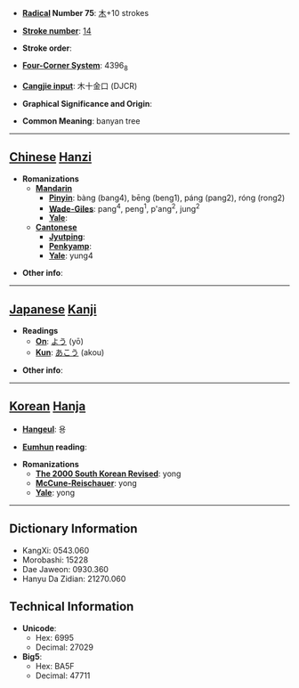 * '''[[Wiktionary:Chinese radical index| Radical]] Number 75''': [[Wiktionary:Chinese radical index 木|木]]+10 strokes

* '''[[Wiktionary:Chinese total strokes index|Stroke number]]''': [[Wiktionary:Chinese total strokes index 14|14]]

* '''Stroke order''': 

* '''[[Wiktionary:Chinese four corner index|Four-Corner System]]''': 4396<sub>8</sub>

* '''[[Wiktionary:Chinese Cangjie index|Cangjie input]]''': 木十金口 (DJCR)

* '''Graphical Significance and Origin''': 

* '''Common Meaning''': banyan tree

----

== [[Chinese]] [[Hanzi]] ==

* '''Romanizations'''
** '''[[Mandarin]]'''
*** '''[[Pinyin]]''': bàng (bang4), bēng (beng1), páng (pang2), róng (rong2)
*** '''[[Wade-Giles]]''': pang<sup>4</sup>, peng<sup>1</sup>, p'ang<sup>2</sup>, jung<sup>2</sup>
*** '''[[Yale]]''': 
** '''[[Cantonese]]'''
*** '''[[Jyutping]]''':
*** '''[[Penkyamp]]''': 
*** '''[[Yale]]''': yung4

* '''Other info''': 

----

== [[Japanese]] [[Kanji]] ==

* '''Readings'''
** '''[[On]]''': [[よう]] (yō)
** '''[[Kun]]''': [[あこう]] (akou)

* '''Other info''':  

----

== [[Korean]] [[Hanja]] ==

* '''[[Hangeul]]''': 용

* '''[[Eumhun]] reading''': 

* '''Romanizations'''
** '''[[The 2000 South Korean Revised Romanization|The 2000 South Korean Revised]]''': yong
** '''[[McCune-Reischauer]]''': yong
** '''[[Yale]]''': yong

----

== Dictionary Information ==

* KangXi: 0543.060
* Morobashi: 15228
* Dae Jaweon: 0930.360
* Hanyu Da Zidian: 21270.060

== Technical Information ==

* '''Unicode''':
** Hex: 6995
** Decimal: 27029
* '''Big5''':
** Hex: BA5F
** Decimal: 47711